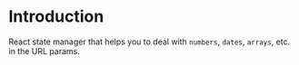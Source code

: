 # Introduction

React state manager that helps you to deal with `numbers`, `dates`, `arrays`, etc. in the URL params.
